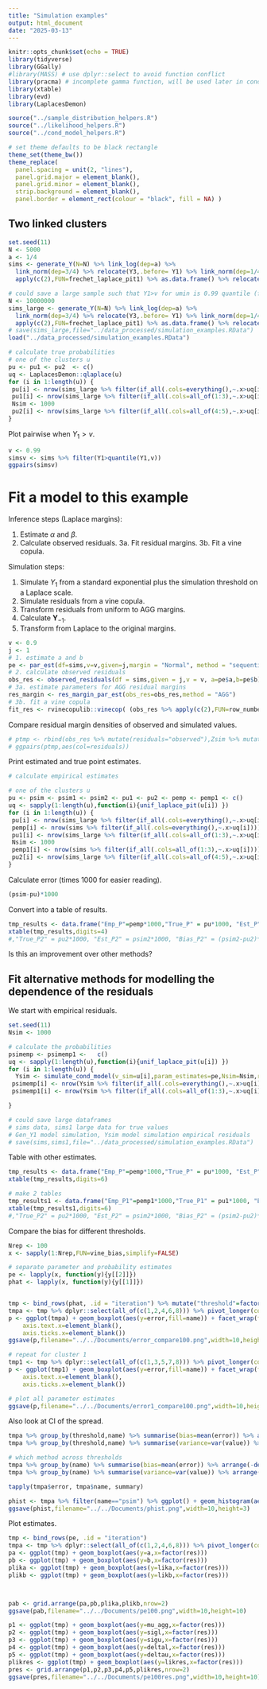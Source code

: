 ```yaml
---
title: "Simulation examples"
output: html_document
date: "2025-03-13"
---
```


```r
knitr::opts_chunk$set(echo = TRUE)
library(tidyverse)
library(GGally)
#library(MASS) # use dplyr::select to avoid function conflict
library(pracma) # incomplete gamma function, will be used later in cond.ext.model for modelling the residual margins
library(xtable)
library(evd)
library(LaplacesDemon)

source("../sample_distribution_helpers.R")
source("../likelihood_helpers.R")
source("../cond_model_helpers.R")

# set theme defaults to be black rectangle
theme_set(theme_bw())
theme_replace(
  panel.spacing = unit(2, "lines"),
  panel.grid.major = element_blank(),
  panel.grid.minor = element_blank(),
  strip.background = element_blank(),
  panel.border = element_rect(colour = "black", fill = NA) )
```

## Two linked clusters

```r
set.seed(11)
N <- 5000
a <- 1/4
sims <- generate_Y(N=N) %>% link_log(dep=a) %>%
  link_norm(dep=3/4) %>% relocate(Y3,.before= Y1) %>% link_norm(dep=1/4) %>% link_log(dep=a) %>%
  apply(c(2),FUN=frechet_laplace_pit1) %>% as.data.frame() %>% relocate(Y3,.after = Y2)

# could save a large sample such that Y1>v for umin is 0.99 quantile (frechet margins)
N <- 10000000
sims_large <- generate_Y(N=N) %>% link_log(dep=a) %>%
  link_norm(dep=3/4) %>% relocate(Y3,.before= Y1) %>% link_norm(dep=1/4) %>% link_log(dep=a) %>%
  apply(c(2),FUN=frechet_laplace_pit1) %>% as.data.frame() %>% relocate(Y3,.after = Y2)
# save(sims_large,file="../data_processed/simulation_examples.RData")
load("../data_processed/simulation_examples.RData")

# calculate true probabilities
# one of the clusters u
pu <- pu1 <- pu2  <- c()
uq <- LaplacesDemon::qlaplace(u)
for (i in 1:length(u)) {
 pu[i] <- nrow(sims_large %>% filter(if_all(.cols=everything(),~.x>uq[i])))/nrow(sims_large)
 pu1[i] <- nrow(sims_large %>% filter(if_all(.cols=all_of(1:3),~.x>uq[i])))/nrow(sims_large)
 Nsim <- 1000
 pu2[i] <- nrow(sims_large %>% filter(if_all(.cols=all_of(4:5),~.x>uq[i])))/nrow(sims_large)
}
```

Plot pairwise when $Y_1>v$.

```r
v <- 0.99
simsv <- sims %>% filter(Y1>quantile(Y1,v))
ggpairs(simsv)
```


# Fit a model to this example

Inference steps (Laplace margins):

1.  Estimate $\alpha$ and $\beta$.
2.  Calculate observed residuals.
3a.  Fit residual margins.
3b.  Fit a vine copula.

Simulation steps:

1.  Simulate $Y_1$ from a standard exponential plus the simulation threshold on a Laplace scale.
2.  Simulate residuals from a vine copula.
3.  Transform residuals from uniform to AGG margins.
4.  Calculate $\boldsymbol{Y}_{-1}$.
5.  Transform from Laplace to the original margins.

```r
v <- 0.9
j <- 1
# 1. estimate a and b
pe <- par_est(df=sims,v=v,given=j,margin = "Normal", method = "sequential2")
# 2. calculate observed residuals
obs_res <- observed_residuals(df = sims,given = j,v = v, a=pe$a,b=pe$b)
# 3a. estimate parameters for AGG residual margins
res_margin <- res_margin_par_est(obs_res=obs_res,method = "AGG")
# 3b. fit a vine copula
fit_res <- rvinecopulib::vinecop( (obs_res %>% apply(c(2),FUN=row_number))/(nrow(sims)*(1-v)+1),selcrit = "mbic")  
```

Compare residual margin densities of observed and simulated values.

```r
# ptmp <- rbind(obs_res %>% mutate(residuals="observed"),Zsim %>% mutate(residuals="simulated"))
# ggpairs(ptmp,aes(col=residuals)) 
```

Print estimated and true point estimates.

```r
# calculate empirical estimates

# one of the clusters u
pu <- psim <- psim1 <- psim2 <- pu1 <- pu2 <- pemp <- pemp1 <- c()
uq <- sapply(1:length(u),function(i){unif_laplace_pit(u[i]) })
for (i in 1:length(u)) {
 pu[i] <- nrow(sims_large %>% filter(if_all(.cols=everything(),~.x>uq[i])))/nrow(sims_large)*(1-u[1])
 pemp[i] <- nrow(sims %>% filter(if_all(.cols=everything(),~.x>uq[i])))/nrow(sims)
 pu1[i] <- nrow(sims_large %>% filter(if_all(.cols=all_of(1:3),~.x>uq[i])))/nrow(sims_large)*(1-u[1])
 Nsim <- 1000
 pemp1[i] <- nrow(sims %>% filter(if_all(.cols=all_of(1:3),~.x>uq[i])))/nrow(sims)
 pu2[i] <- nrow(sims_large %>% filter(if_all(.cols=all_of(4:5),~.x>uq[i])))/nrow(sims_large)*(1-u[1])
}
```

Calculate error (times 1000 for easier reading).

```r
(psim-pu)*1000
```

Convert into a table of results.

```r
tmp_results <- data.frame("Emp_P"=pemp*1000,"True_P" = pu*1000, "Est_P" = psim*1000, "Bias_P" = (psim-pu)*1000,"Emp_P1"=pemp1*1000,"True_P1" = pu1*1000, "Est_P1" = psim1*1000, "Bias_P1" = (psim1-pu1)*1000)
xtable(tmp_results,digits=4)
#,"True_P2" = pu2*1000, "Est_P2" = psim2*1000, "Bias_P2" = (psim2-pu2)*1000
```


Is this an improvement over other methods?

## Fit alternative methods for modelling the dependence of the residuals

We start with empirical residuals.

```r
set.seed(11)
Nsim <- 1000

# calculate the probabilities
psimemp <- psimemp1 <-   c()
uq <- sapply(1:length(u),function(i){unif_laplace_pit(u[i]) })
for (i in 1:length(u)) {
  Ysim <- simulate_cond_model(v_sim=u[i],param_estimates=pe,Nsim=Nsim,res_dist = "empirical")
 psimemp[i] <- nrow(Ysim %>% filter(if_all(.cols=everything(),~.x>uq[i])))*(1-u[i])/Nsim
 psimemp1[i] <- nrow(Ysim %>% filter(if_all(.cols=all_of(1:3),~.x>uq[i])))*(1-u[i])/Nsim

}

# could save large dataframes
# sims data, sims1 large data for true values
# Gen_Y1 model simulation, Ysim model simulation empirical residuals
# save(sims,sims1,file="../data_processed/simulation_examples.RData")
```


Table with other estimates.

```r
tmp_results <- data.frame("Emp_P"=pemp*1000,"True_P" = pu*1000, "Est_P" = psim*1000, "Bias_P" = (psim-pu)*1000,"Est_P_empres" = psimemp*1000, "Bias_P_empres" = (psimemp-pu)*1000)
xtable(tmp_results,digits=6)

# make 2 tables
tmp_results1 <- data.frame("Emp_P1"=pemp1*1000,"True_P1" = pu1*1000, "Est_P1" = psim1*1000, "Bias_P1" = (psim1-pu1)*1000,"Est_P1_empres" = psimemp1*1000, "Bias_P1_empres" = (psimemp1-pu1)*1000)
xtable(tmp_results1,digits=6)
#,"True_P2" = pu2*1000, "Est_P2" = psim2*1000, "Bias_P2" = (psim2-pu2)*1000

```
Compare the bias for different thresholds.

```r
Nrep <- 100
x <- sapply(1:Nrep,FUN=vine_bias,simplify=FALSE)
```



```r
# separate parameter and probability estimates
pe <- lapply(x, function(y){y[[2]]})
phat <- lapply(x, function(y){y[[1]]})


tmp <- bind_rows(phat, .id = "iteration") %>% mutate("threshold"=factor(rep(u,Nrep)))
tmpa <- tmp %>% dplyr::select(all_of(c(1,2,4,6,8))) %>% pivot_longer(cols=c(2,3,4)) %>% mutate(error=value-pu) %>% mutate(name=factor(name))
p <- ggplot(tmpa) + geom_boxplot(aes(y=error,fill=name)) + facet_wrap(facets = "threshold",nrow=1) +ylim(c(-0.0005,0.0005)) + scale_fill_discrete(name="Method",labels=c("empirical","CM vine copula","CM emp. residuals")) +   theme(axis.title.x=element_blank(),
    axis.text.x=element_blank(),
    axis.ticks.x=element_blank())
ggsave(p,filename="../../Documents/error_compare100.png",width=10,height=3)

# repeat for cluster 1
tmp1 <- tmp %>% dplyr::select(all_of(c(1,3,5,7,8))) %>% pivot_longer(cols=c(2,3,4)) %>% mutate(error=value-pu) %>% mutate(name=factor(name))
p <- ggplot(tmp1) + geom_boxplot(aes(y=error,fill=name)) + facet_wrap(facets = "threshold",nrow=1) +ylim(c(-0.0005,0.01)) + scale_fill_discrete(name="Method",labels=c("empirical","CM vine copula","CM emp. residuals")) +   theme(axis.title.x=element_blank(),
    axis.text.x=element_blank(),
    axis.ticks.x=element_blank())

# plot all parameter estimates
ggsave(p,filename="../../Documents/error1_compare100.png",width=10,height=3)

```

Also look at CI of the spread.

```r
tmpa %>% group_by(threshold,name) %>% summarise(bias=mean(error)) %>% arrange(-desc(bias))
tmpa %>% group_by(threshold,name) %>% summarise(variance=var(value)) %>% arrange(-desc(variance))

# which method across thresholds
tmpa %>% group_by(name) %>% summarise(bias=mean(error)) %>% arrange(-desc(bias))
tmpa %>% group_by(name) %>% summarise(variance=var(value)) %>% arrange(-desc(variance))

tapply(tmpa$error, tmpa$name, summary)

phist <- tmpa %>% filter(name=="psim") %>% ggplot() + geom_histogram(aes(x=value)) + facet_wrap(facets=c("threshold"),nrow=1)
ggsave(phist,filename="../../Documents/phist.png",width=10,height=3)

```
Plot estimates.

```r
tmp <- bind_rows(pe, .id = "iteration") 
tmpa <- tmp %>% dplyr::select(all_of(c(1,2,4,6,8))) %>% pivot_longer(cols=c(2,3,4)) %>% mutate(error=value-pu) %>% mutate(name=factor(name))
pa <- ggplot(tmp) + geom_boxplot(aes(y=a,x=factor(res))) 
pb <- ggplot(tmp) + geom_boxplot(aes(y=b,x=factor(res))) 
plika <- ggplot(tmp) + geom_boxplot(aes(y=lika,x=factor(res))) 
plikb <- ggplot(tmp) + geom_boxplot(aes(y=likb,x=factor(res))) 



pab <- grid.arrange(pa,pb,plika,plikb,nrow=2)
ggsave(pab,filename="../../Documents/pe100.png",width=10,height=10)

p1 <- ggplot(tmp) + geom_boxplot(aes(y=mu_agg,x=factor(res))) 
p2 <- ggplot(tmp) + geom_boxplot(aes(y=sigl,x=factor(res))) 
p3 <- ggplot(tmp) + geom_boxplot(aes(y=sigu,x=factor(res))) 
p4 <- ggplot(tmp) + geom_boxplot(aes(y=deltal,x=factor(res))) 
p5 <- ggplot(tmp) + geom_boxplot(aes(y=deltau,x=factor(res))) 
plikres <- ggplot(tmp) + geom_boxplot(aes(y=likres,x=factor(res))) 
pres <- grid.arrange(p1,p2,p3,p4,p5,plikres,nrow=2)
ggsave(pres,filename="../../Documents/pe100res.png",width=10,height=10)

```

